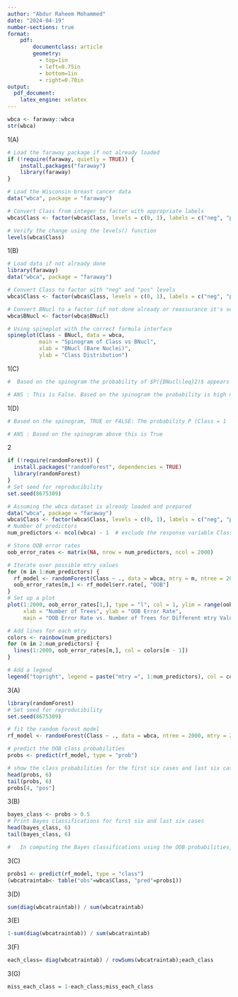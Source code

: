 ```yaml
---
author: "Abdur Raheem Mohammed"
date: "2024-04-19"
number-sections: true
format: 
    pdf: 
        documentclass: article
        geometry: 
          - top=1in
          - left=0.75in
          - bottom=1in
          - right=0.70in
output:
  pdf_document:
    latex_engine: xelatex
---
```


```r
wbca <- faraway::wbca
str(wbca)
```
1(A)
```r
# Load the faraway package if not already loaded
if (!require(faraway, quietly = TRUE)) {
    install.packages("faraway")
    library(faraway)
}

# Load the Wisconsin breast cancer data
data("wbca", package = "faraway")

# Convert Class from integer to factor with appropriate labels
wbca$Class <- factor(wbca$Class, levels = c(0, 1), labels = c("neg", "pos"))

# Verify the change using the levels() function
levels(wbca$Class)
```


1(B)
```r
# Load data if not already done
library(faraway)
data("wbca", package = "faraway")

# Convert Class to factor with "neg" and "pos" levels
wbca$Class <- factor(wbca$Class, levels = c(0, 1), labels = c("neg", "pos"))

# Convert BNucl to a factor (if not done already or reassurance it's set properly)
wbca$BNucl <- factor(wbca$BNucl)

# Using spineplot with the correct formula interface
spineplot(Class ~ BNucl, data = wbca, 
          main = "Spinogram of Class vs BNucl",
          xlab = "BNucl (Bare Nuclei)",
          ylab = "Class Distribution")
```

1(C)
```r
#  Based on the spinogram the probability of $P({BNucl\leq}2)$ appears relatively small?

# ANS : This is False. Based on the spinogram the probability is high not small.

```

1(D)
```r
# Based on the spinogram, TRUE or FALSE: The probability P (Class = 1 | BN ucl ≤2) appears relatively large.

# ANS : Based on the spinogram above this is True
```


2
```r
if (!require(randomForest)) {
  install.packages("randomForest", dependencies = TRUE)
  library(randomForest)
}
# Set seed for reproducibility
set.seed(8675309)

# Assuming the wbca dataset is already loaded and prepared
data("wbca", package = "faraway")
wbca$Class <- factor(wbca$Class, levels = c(0, 1), labels = c("neg", "pos"))
# Number of predictors
num_predictors <- ncol(wbca) - 1  # exclude the response variable Class

# Store OOB error rates
oob_error_rates <- matrix(NA, nrow = num_predictors, ncol = 2000)

# Iterate over possible mtry values
for (m in 1:num_predictors) {
  rf_model <- randomForest(Class ~ ., data = wbca, mtry = m, ntree = 2000)
  oob_error_rates[m,] <- rf_model$err.rate[, "OOB"]
}
# Set up a plot
plot(1:2000, oob_error_rates[1,], type = "l", col = 1, ylim = range(oob_error_rates),
     xlab = "Number of Trees", ylab = "OOB Error Rate",
     main = "OOB Error Rate vs. Number of Trees for Different mtry Values")

# Add lines for each mtry
colors <- rainbow(num_predictors)
for (m in 2:num_predictors) {
  lines(1:2000, oob_error_rates[m,], col = colors[m - 1])
}

# Add a legend
legend("topright", legend = paste("mtry =", 1:num_predictors), col = colors, lty = 1)
```


3(A)
```r
library(randomForest)
# Set seed for reproducibility
set.seed(8675309)

# fit the random forest model
rf_model <- randomForest(Class ~ ., data = wbca, ntree = 2000, mtry = 2)

# predict the OOB class probabilities
probs <- predict(rf_model, type = "prob")

# show the class probabilities for the first six cases and last six cases
head(probs, 6)
tail(probs, 6)
probs[4, "pos"]
```

3(B)
```r
bayes_class <- probs > 0.5
# Print Bayes classifications for first six and last six cases
head(bayes_class, 6)
tail(bayes_class, 6)

#   In computing the Bayes classifications using the OOB probabilities, we apply a simple decision rule: classify as "pos" if the probability of being positive exceeds 0.5; otherwise, classify as "neg". This decision rule, while not explicitly using Bayes' theorem, aligns with Bayesian decision theory under equal loss assumption. It aims to minimize expected loss by selecting the class with the highest posterior probability. Thus, we're effectively implementing a Bayesian decision rule based on the estimated probabilities provided by the random forest model.

```
3(C)
```r
probs1 <- predict(rf_model, type = "class")
(wbcatraintab<- table("obs"=wbca$Class, "pred"=probs1))
```

3(D)
```r
sum(diag(wbcatraintab)) / sum(wbcatraintab)
```
3(E)
```r
1-sum(diag(wbcatraintab)) / sum(wbcatraintab)
```


3(F)
```r
each_class= diag(wbcatraintab) / rowSums(wbcatraintab);each_class
```
3(G)
```r
miss_each_class = 1-each_class;miss_each_class
```














